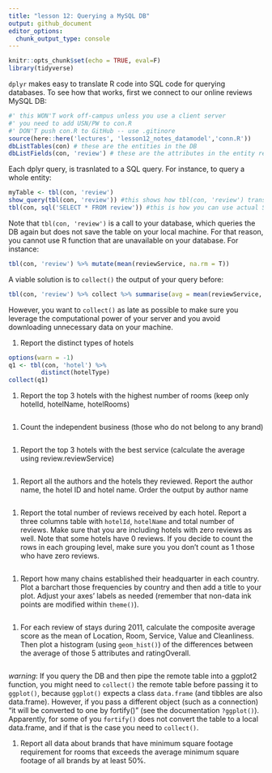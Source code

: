 ```yaml
---
title: "lesson 12: Querying a MySQL DB"
output: github_document
editor_options: 
  chunk_output_type: console
---
```


```r
knitr::opts_chunk$set(echo = TRUE, eval=F)
library(tidyverse)
```

`dplyr` makes easy to translate R code into SQL code for querying databases. To see how that works, first we connect to our online reviews MySQL DB:

```r
#' this WON'T work off-campus unless you use a client server
#' you need to add USN/PW to con.R
#' DON'T push con.R to GitHub -- use .gitinore
source(here::here('lectures', 'lesson12_notes_datamodel','conn.R'))
dbListTables(con) # these are the entities in the DB
dbListFields(con, 'review') # these are the attributes in the entity review
```

Each dplyr query, is trasnlated to a SQL query. For instance, to query a whole entity:

```r
myTable <- tbl(con, 'review')
show_query(tbl(con, 'review')) #this shows how tbl(con, 'review') translates to SQL
tbl(con, sql('SELECT * FROM review')) #this is how you can use actual SQL
```

Note that `tbl(con, 'review')` is a call to your database, which queries the DB again but does not save the table on your local machine. For that reason, you cannot use R function that are unavailable on your database. For instance:

```r
tbl(con, 'review') %>% mutate(mean(reviewService, na.rm = T))
```

A viable solution is to `collect()` the output of your query before:

```r
tbl(con, 'review') %>% collect %>% summarise(avg = mean(reviewService, na.rm = T))
```

However, you want to `collect()` as late as possible to make sure you leverage the computational power of your server and you avoid downloading unnecessary data on your machine.


#. Report the distinct types of hotels

```r
options(warn = -1)
q1 <- tbl(con, 'hotel') %>% 
         distinct(hotelType) 
collect(q1)
```


#. Report the top 3 hotels with the highest number of rooms (keep only hotelId, hotelName, hotelRooms)

```r

```


#. Count the independent business (those who do not belong to any brand)

```r

```


#. Report the top 3 hotels with the best service (calculate the average using review.reviewService)

```r

```


#. Report all the authors and the hotels they reviewed. Report the author name, the hotel ID and hotel name. Order the output by author name

```r

```


#. Report the total number of reviews received by each hotel. Report a three columns table with `hotelId`, `hotelName` and total number of reviews. Make sure that you are including hotels with zero reviews as well. Note that some hotels have 0 reviews. If you decide to count the rows in each grouping level, make sure you you don't count as 1 those who have zero reviews.

```r

```


#. Report how many chains established their headquarter in each country. Plot a barchart those frequencies by country and then add a title to your plot. Adjust your axes' labels as needed (remember that non-data ink points are modified within `theme()`).

```r

```


#. For each review of stays during 2011, calculate the composite average score as the mean of Location, Room, Service, Value and Cleanliness. Then plot a histogram (using `geom_hist()`) of the differences between the average of those 5 attributes and ratingOverall.

```r

```

*warning*: If you query the DB and then pipe the remote table into a ggplot2 function, you might need to `collect()` the remote table before passing it to `ggplot()`, because `ggplot()` expects a class `data.frame` (and tibbles are also data.frame). However, if you pass a different object (such as a connection) "it will be converted to one by fortify()" (see the documentation `?ggplot()`). 
Apparently, for some of you `fortify()` does not convert the table to a local data.frame, and if that is the case you need to `collect()`.


#. Report all data about brands that have minimum square footage requirement for rooms that exceeds the average minimum square footage of all brands by at least 50%.

```r

```




